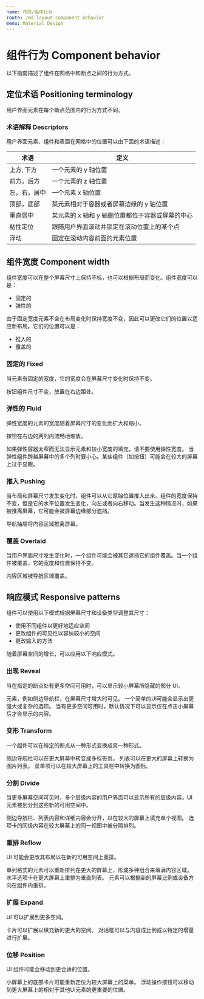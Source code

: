 ```yaml
---
name: 布局/组件行为
route: /md-layout-component-behavior
menu: Material Design
---
```



# 组件行为 Component behavior

以下指南描述了组件在网格中和断点之间的行为方式。

## 定位术语 Positioning terminology

用户界面元素在每个断点范围内的行为方式不同。

### 术语解释 Descriptors

用户界面元素、组件和表面在网格中的位置可以由下面的术语描述：

| 术语         | 定义                                             |
| ------------ | ------------------------------------------------ |
| 上方, 下方   | 一个元素的 y 轴位置                              |
| 前方，后方   | 一个元素的 z 轴位置                              |
| 左，右，居中 | 一个元素 x 轴位置                                |
| 顶部，底部   | 某元素相对于容器或者屏幕边缘的 y 轴位置          |
| 垂直居中     | 某元素的 x 轴和 y 轴删位置都位于容器或屏幕的中心 |
| 粘性定位     | 跟随用户界面滚动并锁定在滚动位置上的某个点       |
| 浮动         | 固定在滚动内容前面的元素位置                     |

## 组件宽度 Component width

组件宽度可以在整个屏幕尺寸上保持不标，也可以根据布局而变化。组件宽度可以是：

- 固定的
- 弹性的

由于固定宽度元素不会在布局变化时保持宽度不变，因此可以更改它们的位置以适应新布局。它们的位置可以是：

- 推入的
- 覆盖的

### 固定的 Fixed


当元素有固定的宽度，它的宽度会在屏幕尺寸变化时保持不变。

<ImageWithTitle img={fixedWidth}>
  按钮组件尺寸不变，放置在右边距处。
</ImageWithTitle>

### 弹性的 Fluid

弹性宽度的元素的宽度随着屏幕尺寸的变化而扩大和缩小。


<ImageWithTitle img={fluidWidth}>按钮在右边的两列内流畅地缩放。</ImageWithTitle>


<ImageWithTitle img={fluidWidthDont} status="no">
  如果弹性容器太窄而无法显示元素和较小宽度的填充，请不要使用弹性宽度。
</ImageWithTitle>


<ImageWithTitle img={fluidWidthCaution} status="caution">
  当弹性组件跨越屏幕中的多个列时要小心。某些组件（如按钮）可能会在较大的屏幕上过于显眼。
</ImageWithTitle>

### 推入 Pushing

当布局和屏幕尺寸发生变化时，组件可以从它原始位置推入出来。组件的宽度保持不变，但是它的水平位置发生变化，向左或者向右移动。当发生这种情况时，如果被推离屏幕，它可能会被屏幕边缘部分遮挡。


<ImageWithTitle img={push}>导航抽屉将内容区域推离屏幕。</ImageWithTitle>

### 覆盖 Overlaid

当用户界面尺寸发生变化时，一个组件可能会被其它遮挡它的组件覆盖。当一个组件被覆盖，它的宽度和位置保持不变。


<ImageWithTitle img={overlaid}>内容区域被导航区域覆盖。</ImageWithTitle>

## 响应模式 Responsive patterns

组件可以使用以下模式根据屏幕尺寸和设备类型调整其尺寸：

- 使用不同组件以更好地适应空间
- 更改组件的可见性以容纳较小的空间
- 更改输入的方法

随着屏幕空间的增长，可以应用以下响应模式。

### 出现 Reveal

当在指定的断点处有更多空间可用时，可以显示较小屏幕所隐藏的部分 UI。


<ImageWithTitle img={reveal}>
  元素，例如侧边导航栏，在屏幕尺寸增大时可见。
</ImageWithTitle>


<ImageWithTitle img={reveal2}>
  一个简单的UI可能会显示出更强大或复杂的选项。
</ImageWithTitle>


<ImageWithTitle img={reveal3}>
  当有更多空间可用时，默认情况下可以显示仅在点击小屏幕后才会显示的内容。
</ImageWithTitle>

### 变形 Transform

一个组件可以在特定的断点从一种形式变换成另一种形式。


<ImageWithTitle img={transformNavdrawer}>
  侧边导航栏可以在更大屏幕中转变成多标签页。
</ImageWithTitle>


<ImageWithTitle img={transformList}>
  列表可以在更大的屏幕上转换为图片列表。
</ImageWithTitle>


<ImageWithTitle img={transformToolbar}>
  菜单项可以在较大屏幕上的工具栏中转换为图标。
</ImageWithTitle>

### 分割 Divide

当更多屏幕空间可见时，多个层级内容的用户界面可以显示所有的层级内容。UI 元素被划分到这些新的可用空间中。


<ImageWithTitle img={divide1}>
  侧边导航栏、列表内容和详细内容会分开，以在较大的屏幕上填充单个视图。
</ImageWithTitle>


<ImageWithTitle img={divide2}>
  选项卡的同级内容在较大屏幕上的同一视图中被分隔排列。
</ImageWithTitle>

### 重排 Reflow

UI 可能会更改其布局以在新的可用空间上重排。


<ImageWithTitle img={reflow1}>
  单列格式的元素可以重新排列在更大的屏幕上，形成多种组合来填满内容区域。
</ImageWithTitle>
<ImageWithTitle img={reflow2}>
  水平选项卡在更大屏幕上重排为垂直列表。
</ImageWithTitle>
<ImageWithTitle img={reflow3}>
  元素可以根据新的屏幕比例或设备方向在组件内重排。
</ImageWithTitle>

### 扩展 Expand

UI 可以扩展到更多空间。


<ImageWithTitle img={expand1}>
  卡片可以扩展以填充新的更大的空间。
</ImageWithTitle>
<ImageWithTitle img={expand2}>
  对话框可以与内容成比例或以特定的增量进行扩展。
</ImageWithTitle>

### 位移 Position

UI 组件可能会移动到更合适的位置。


<ImageWithTitle img={position1}>
  小屏幕上的底部卡片可能重新定位为较大屏幕上的菜单。
</ImageWithTitle>
<ImageWithTitle img={position2}>
  浮动操作按钮可以移动到更大屏幕上的相对于其他UI元素的更重要的位置。
</ImageWithTitle>
